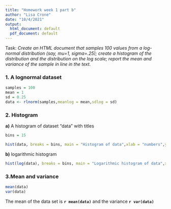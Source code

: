 ---
title: "Homework week 1 part b"
author: "Lisa Crone"
date: "10/4/2021"
output:
  html_document: default
  pdf_document: default
---
Task: _Create an HTML document that samples 100 values from a log-normal distribution (say, mu=1, sigma=.25); create a histogram of the distribution and the distribution on the log scale; report the mean and variance of the sample in line in the text._

### 1. A lognormal dataset

```{r}
samples = 100
mean = 1
sd = 0.25
data <- rlnorm(samples,meanlog = mean,sdlog = sd)
```

### 2. Histogram
**a)**
A histogram of dataset "data" with titles
```{r}
bins = 15

hist(data, breaks = bins, main = "Histogram of data",xlab = "numbers",ylab = "frequency")
```

**b)**
logarithmic histogram
```{r}
hist(log(data), breaks = bins, main = "Logarithmic histogram of data",xlab = "numbers",ylab = "frequency")
```

### 3.Mean and variance
```{r}
mean(data)
var(data)
```
The mean of the data set is **`r mean(data)`** and the variance **`r var(data)`** 
